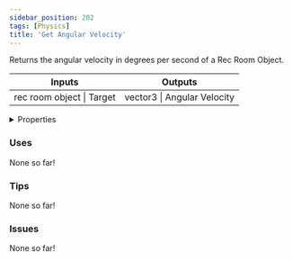 ```yaml
---
sidebar_position: 202
tags: [Physics]
title: 'Get Angular Velocity'
---
```


Returns the angular velocity in degrees per second of a Rec Room Object.



<IChip uuid="0922120c-c5b8-4109-8001-61b3131072a4"/>

<table><thead><tr><th>Inputs</th><th>Outputs</th></tr></thead><tbody><tr><td>rec room object | Target</td><td>vector3 | Angular Velocity</td></tr></tbody></table>

<details>
  <summary>Properties</summary>
  <div>
    <div>
    <table>
      <tbody>
        <tr>
          <td>Is beta required?</td>
          <td>No</td>
        </tr>
        <tr>
          <td>Is chip a trolling risk?</td>
          <td>No</td>
        </tr>
        <tr>
          <td>Is chip a role assignment risk?</td>
          <td>No</td>
        </tr>
        <tr>
          <td>Chip UUID</td>
          <td>0922120c-c5b8-4109-8001-61b3131072a4</td>
        </tr>
        <tr>
          <td>Room availability</td>
          <td>Available everywhere</td>
        </tr>
      </tbody>
    </table>
    </div>
  </div>
</details>

### Uses

None so far!

### Tips

None so far!

### Issues

None so far!